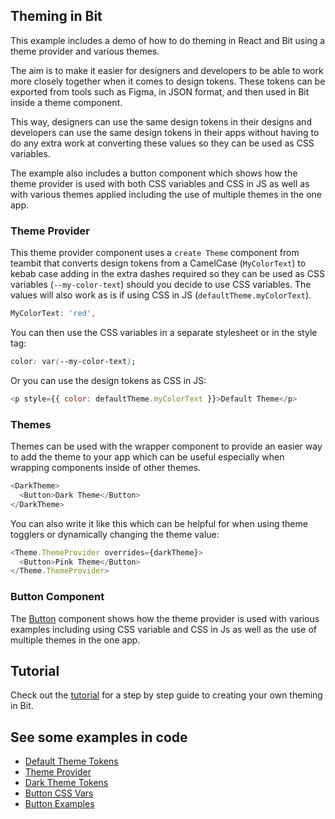 ## Theming in Bit

This example includes a demo of how to do theming in React and Bit using a theme provider and various themes.

The aim is to make it easier for designers and developers to be able to work more closely together when it comes to design tokens. These tokens can be exported from tools such as Figma, in JSON format, and then used in Bit inside a theme component.

This way, designers can use the same design tokens in their designs and developers can use the same design tokens in their apps without having to do any extra work at converting these values so they can be used as CSS variables.

The example also includes a button component which shows how the theme provider is used with both CSS variables and CSS in JS as well as with various themes applied including the use of multiple themes in the one app.

### Theme Provider

This theme provider component uses a `create Theme` component from teambit that converts design tokens from a CamelCase (`MyColorText`) to kebab case adding in the extra dashes required so they can be used as CSS variables (`--my-color-text`) should you decide to use CSS variables. The values will also work as is if using CSS in JS (`defaultTheme.myColorText`).

```js
MyColorText: 'red',
```

You can then use the CSS variables in a separate stylesheet or in the style tag:

```css
color: var(--my-color-text);
```

Or you can use the design tokens as CSS in JS:

```js
<p style={{ color: defaultTheme.myColorText }}>Default Theme</p>
```

### Themes

Themes can be used with the wrapper component to provide an easier way to add the theme to your app which can be useful especially when wrapping components inside of other themes.

```js
<DarkTheme>
  <Button>Dark Theme</Button>
</DarkTheme>
```

You can also write it like this which can be helpful for when using theme togglers or dynamically changing the theme value:

```js
<Theme.ThemeProvider overrides={darkTheme}>
  <Button>Pink Theme</Button>
</Theme.ThemeProvider>
```

### Button Component

The [Button](/ui/button) component shows how the theme provider is used with various examples including using CSS variable and CSS in Js as well as the use of multiple themes in the one app.

## Tutorial

Check out the [tutorial](https://bit.dev/learn-bit-react/theming/tutorial) for a step by step guide to creating your own theming in Bit.

## See some examples in code

- [Default Theme Tokens](https://bit.dev/learn-bit-react/theming/themes/theme-provider/~code/default-theme-tokens.tsx)
- [Theme Provider](https://bit.dev/learn-bit-react/theming/themes/theme-provider/~code/theme-provider.tsx)
- [Dark Theme Tokens](https://bit.dev/learn-bit-react/theming/themes/dark-theme/~code/dark-theme-tokens.tsx)
- [Button CSS Vars](https://bit.dev/learn-bit-react/theming/ui/button/~code/button.module.scss)
- [Button Examples](https://bit.dev/learn-bit-react/theming/ui/button/~code/button.composition.tsx)
